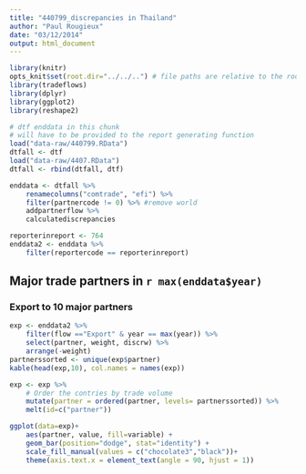 ```yaml
---
title: "440799_discrepancies in Thailand"
author: "Paul Rougieux"
date: "03/12/2014"
output: html_document
---
```


```r
library(knitr)
opts_knit$set(root.dir="../../..") # file paths are relative to the root of the project directory
library(tradeflows)
library(dplyr)
library(ggplot2)
library(reshape2)
``` 


```r
# dtf enddata in this chunk 
# will have to be provided to the report generating function
load("data-raw/440799.RData")
dtfall <- dtf
load("data-raw/4407.RData")
dtfall <- rbind(dtfall, dtf)

enddata <- dtfall %>%
    renamecolumns("comtrade", "efi") %>%
    filter(partnercode != 0) %>% #remove world
    addpartnerflow %>%
    calculatediscrepancies
```


```r
reporterinreport <- 764
enddata2 <- enddata %>%
    filter(reportercode == reporterinreport)
```

## Major trade partners in `r max(enddata$year)` 
### Export to 10 major partners
```r
exp <- enddata2 %>% 
    filter(flow =="Export" & year == max(year)) %>%
    select(partner, weight, discrw) %>%
    arrange(-weight)
partnerssorted <- unique(exp$partner)
kable(head(exp,10), col.names = names(exp))

exp <- exp %>%
    # Order the contries by trade volume
    mutate(partner = ordered(partner, levels= partnerssorted)) %>%
    melt(id=c("partner"))

ggplot(data=exp)+
    aes(partner, value, fill=variable) +
    geom_bar(position="dodge", stat="identity") +
    scale_fill_manual(values = c("chocolate3","black"))+
    theme(axis.text.x = element_text(angle = 90, hjust = 1))
```

